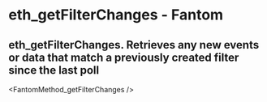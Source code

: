 # eth_getFilterChanges - Fantom

## eth_getFilterChanges. Retrieves any new events or data that match a previously created filter since the last poll


<FantomMethod_getFilterChanges />
